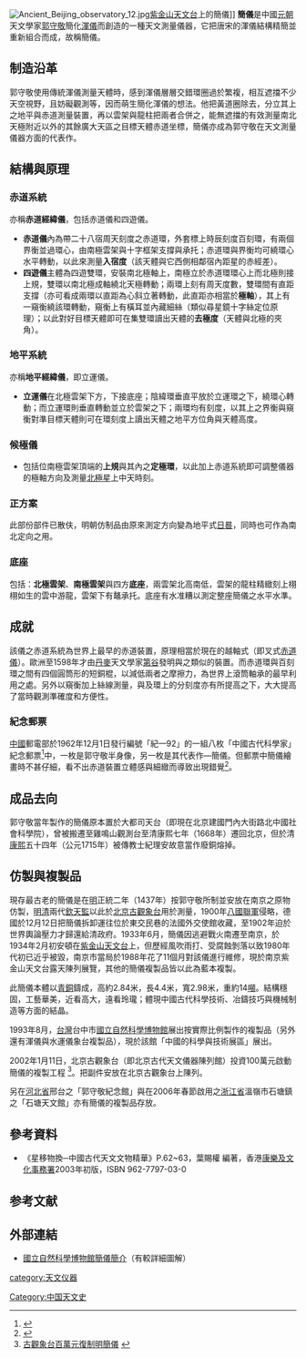 [[File:Ancient_Beijing_observatory_12.jpg|thumb]][[紫金山天文台|紫金山天文台]]上的簡儀]]
'''簡儀'''是中國[[元朝|元朝]]天文學家[[郭守敬|郭守敬]]簡化[[渾天儀|渾儀]]而創造的一種天文測量儀器，它把唐宋的渾儀結構精簡並重新組合而成，故稱簡儀。

==制造沿革==
郭守敬使用傳統渾儀測量天體時，感到渾儀層層交錯環圈過於繁複，相互遮擋不少天空視野，且妨礙觀測等，因而萌生簡化渾儀的想法。他把黃道圈除去，分立其上之地平與赤道測量裝置，再以雲架與龍柱把兩者合併之，能無遮擋的有效測量南北天極附近以外的其餘廣大天區之目標天體赤道坐標，簡儀亦成為郭守敬在天文測量儀器方面的代表作。

==結構與原理==
===赤道系統===
亦稱'''赤道經緯儀'''，包括赤道儀和四遊儀。
*'''赤道儀'''內為帶二十八宿周天刻度之赤道環，外套標上時辰刻度百刻環，有兩個界衡並過環心，由南極雲架與十字框架支撐與承托；赤道環與界衡均可繞環心水平轉動，以此來測量'''入宿度'''（該天體與它西側相鄰宿內距星的赤經差）。
*'''四遊儀'''主體為四遊雙環，安裝南北極軸上，南極立於赤道環環心上而北極則接上規，雙環以南北極成軸繞北天極轉動；兩環上刻有周天度數，雙環間有直距支撐（亦可看成兩環以直距為心斜立著轉動，此直距亦相當於'''極軸'''），其上有一窺衡繞該環轉動，窺衡上有橫耳並內藏細絲（類似尋星鏡十字絲定位原理）；以此對好目標天體即可在集雙環讀出天體的'''去極度'''（天體與北極的夾角）。 

===地平系統===
亦稱'''地平經緯儀'''，即立運儀。
*'''立運儀'''在北極雲架下方，下接底座；陰緯環垂直平放於立運環之下，繞環心轉動；而立運環則垂直轉動並立於雲架之下；兩環均有刻度，以其上之界衡與窺衡對準目標天體則可在環刻度上讀出天體之地平方位角與天體高度。

===候極儀===
*包括位南極雲架頂端的'''上規'''與其內之'''定極環'''，以此加上赤道系統即可調整儀器的極軸方向及測量[[北極星|北極星]]上中天時刻。

===正方案===
此部份部件已散伕，明朝仿制品由原來測定方向變為地平式[[日晷|日晷]]，同時也可作為南北定向之用。

===底座===
包括：'''北極雲架'''、'''南極雲架'''與四方'''底座'''，兩雲架北高南低，雲架的龍柱精緻刻上栩栩如生的雲中游龍，雲架下有鼇承托。底座有水准糟以測定整座簡儀之水平水準。

==成就==
該儀之赤道系統為世界上最早的赤道裝置，原理相當於現在的越軸式（即叉式[[赤道儀|赤道儀]]）。歐洲至1598年才由[[丹麥|丹麥]]天文學家[[第谷|第谷]]發明與之類似的裝置。而赤道環與百刻環之間有四個圓筒形的短銅棍，以減低兩者之摩擦力，為世界上滾筒軸承的最早利用之處。另外以窺衡加上絲線測量，與及環上的分刻度亦有所提高之下，大大提高了當時觀測準確度和方便性。

===紀念郵票===
[[中華人民共和國|中國]]郵電部於1962年12月1日發行編號「紀—92」的一組八枚「中國古代科學家」紀念郵票<ref>{{cite web |url=http://photo.bj183.com.cn/200507/C92-8.JPG |title=存档副本 |accessdate=2006-05-28 |deadurl=yes |archiveurl=https://web.archive.org/web/20060214135447/http://photo.bj183.com.cn/200507/C92-8.JPG |archivedate=2006-02-14 }}</ref>中，一枚是郭守敬半身像，另一枚是其代表作—簡儀。但郵票中簡儀繪畫時不甚仔細，看不出赤道裝置立體感與細緻而導致出現錯覺<ref>{{Cite web |url=http://www.cnjy.com.cn/20021204/ca241525.htm |title=邮票上的对与错 （13） |access-date=2006-05-28 |archive-url=https://web.archive.org/web/20040616151544/http://www.cnjy.com.cn/20021204/ca241525.htm |archive-date=2004-06-16 |dead-url=yes }}</ref>。

==成品去向==
郭守敬當年製作的簡儀原本置於大都司天台（即現在北京建國門內大街路北中國社會科學院），曾被搬遷至雞鳴山觀測台至清康熙七年（1668年）遷回北京，但於清[[康熙|康熙]]五十四年（公元1715年）被傳教士紀理安故意當作廢銅熔掉。

==仿製與複製品==
現存最古老的簡儀是在[[明朝|明]]正統二年（1437年）按郭守敬所制並安放在南京之原物仿製，[[明朝|明]][[清朝|清]]兩代[[欽天監|欽天監]]以此於[[北京古觀象台|北京古觀象台]]用於測量，1900年[[八國聯軍|八國聯軍]]侵略，德國於12月12日把簡儀拆卸運往位於東交民巷的法國外交使館收藏，至1902年迫於世界輿論壓力才歸還給清政府。1933年6月，簡儀因逃避戰火南遷至南京，於1934年2月初安頓在[[紫金山天文台|紫金山天文台]]上，但歷經風吹雨打、受腐蝕剝落以致1980年代初已近乎被毀，南京市當局於1988年花了11個月對該儀進行維修，現於南京紫金山天文台露天陳列展覽，其他的簡儀複製品皆以此為藍本複製。

此簡儀本體以[[青銅|青銅]]鑄成，高約2.84米，長4.4米，寬2.98米，重約14[[噸|噸]]。結構穩固，工藝華美，近看高大，遠看玲瓏；體現中國古代科學技術、冶鑄技巧與機械制造等方面的結晶。

1993年8月，[[台灣|台灣]]台中市[[國立自然科學博物館|國立自然科學博物館]]展出按實際比例製作的複製品（另外還有渾儀與水運儀象台複製品），現於該館「中國的科學與技術展區」展出。

2002年1月11日，北京古觀象台（即北京古代天文儀器陳列館）投資100萬元啟動簡儀的複製工程
<ref>[http://people.com.cn/BIG5/paper1787/5196/546092.html 古觀象台百萬元復制明簡儀] {{webarchive|url=https://web.archive.org/web/20080606072531/http://people.com.cn/BIG5/paper1787/5196/546092.html |date=2008-06-06 }}</ref>。把副件安放在北京古觀象台上陳列。

另在[[河北省|河北省]]邢台之「郭守敬紀念館」與在2006年春節啟用之[[浙江省|浙江省]]溫嶺市石塘鎮之「石塘天文館」亦有簡儀的複製品存放。

==參考資料==
* 《星移物換─中國古代天文文物精華》P.62~63，葉賜權 編著，香港[[康樂及文化事務署|康樂及文化事務署]]2003年初版，ISBN 962-7797-03-0
== 参考文献 ==
{{reflist|2}}

==外部連結==
* [https://web.archive.org/web/20060118170827/http://www.nmns.edu.tw/Web-Title/china/A-1-3_display.htm 國立自然科學博物館簡儀簡介]（有較詳細圖解）

[[Category:中国天文史|Category:中国天文史]]
[[category:天文仪器|category:天文仪器]]